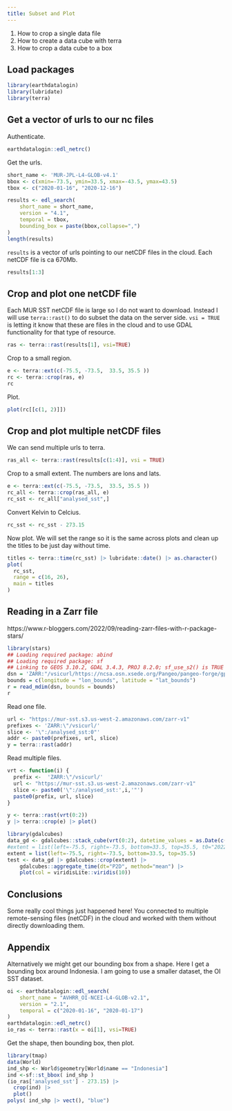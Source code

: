 ```yaml
---
title: Subset and Plot
---
```


::: {.callout-note title="Learning Objectives"}

1. How to crop a single data file
2. How to create a data cube with terra
3. How to crop a data cube to a box
:::

## Load packages

```r
library(earthdatalogin)
library(lubridate)
library(terra)
```

## Get a vector of urls to our nc files

Authenticate.
```r
earthdatalogin::edl_netrc() 
```

Get the urls.
```r
short_name <- 'MUR-JPL-L4-GLOB-v4.1'
bbox <- c(xmin=-73.5, ymin=33.5, xmax=-43.5, ymax=43.5) 
tbox <- c("2020-01-16", "2020-12-16")

results <- edl_search(
    short_name = short_name,
    version = "4.1",
    temporal = tbox,
    bounding_box = paste(bbox,collapse=",")
)
length(results)
```

`results` is a vector of urls pointing to our netCDF files in the cloud.
Each netCDF file is ca 670Mb.
```r
results[1:3]
```

## Crop and plot one netCDF file

Each MUR SST netCDF file is large so I do not want to download. Instead I will use `terra::rast()` to do subset the data on the server side. `vsi = TRUE` is letting it know that these are files in the cloud and to use GDAL functionality for that type of resource.

```r
ras <- terra::rast(results[1], vsi=TRUE)
```

Crop to a small region.
```r
e <- terra::ext(c(-75.5, -73.5,  33.5, 35.5 ))
rc <- terra::crop(ras, e)
rc
```

Plot.
```r
plot(rc[[c(1, 2)]])
```


## Crop and plot multiple netCDF files

We can send multiple urls to terra. 

```r
ras_all <- terra::rast(results[c(1:4)], vsi = TRUE)
```

Crop to a small extent. The numbers are lons and lats.
```r
e <- terra::ext(c(-75.5, -73.5,  33.5, 35.5 ))
rc_all <- terra::crop(ras_all, e)
rc_sst <- rc_all["analysed_sst",]
```

Convert Kelvin to Celcius.

```r
rc_sst <- rc_sst - 273.15
```

Now plot. We will set the range so it is the same across plots and clean up the titles to be just day without time.
```r
titles <- terra::time(rc_sst) |> lubridate::date() |> as.character()
plot(
  rc_sst, 
  range = c(16, 26),
  main = titles
)
```

## Reading in a Zarr file

https://www.r-bloggers.com/2022/09/reading-zarr-files-with-r-package-stars/

```r
library(stars)
## Loading required package: abind
## Loading required package: sf
## Linking to GEOS 3.10.2, GDAL 3.4.3, PROJ 8.2.0; sf_use_s2() is TRUE
dsn = 'ZARR:"/vsicurl/https://ncsa.osn.xsede.org/Pangeo/pangeo-forge/gpcp-feedstock/gpcp.zarr"'
bounds = c(longitude = "lon_bounds", latitude = "lat_bounds")
r = read_mdim(dsn, bounds = bounds)
r
```

Read one file.
```r
url <- "https://mur-sst.s3.us-west-2.amazonaws.com/zarr-v1"
prefixes <- 'ZARR:\"/vsicurl/'
slice <- '\":/analysed_sst:0"'
addr <- paste0(prefixes, url, slice)
y = terra::rast(addr)
```

Read multiple files.
```r
vrt <- function(i) {
  prefix <-  'ZARR:\"/vsicurl/'
  url <- "https://mur-sst.s3.us-west-2.amazonaws.com/zarr-v1"
  slice <- paste0('\":/analysed_sst:',i,'"')
  paste0(prefix, url, slice)
}
```

```r
y <- terra::rast(vrt(0:2))
y |> terra::crop(e) |> plot()
```

```r
library(gdalcubes)
data_gd <- gdalcubes::stack_cube(vrt(0:2), datetime_values = as.Date(c("2022-01-01", "2022-01-02","2022-01-03")))
#extent = list(left=-75.5, right=-73.5, bottom=33.5, top=35.5, t0="2022-01-01", t1="2022-01-02")
extent = list(left=-75.5, right=-73.5, bottom=33.5, top=35.5)
test <- data_gd |> gdalcubes::crop(extent) |> 
    gdalcubes::aggregate_time(dt="P2D", method="mean") |> 
    plot(col = viridisLite::viridis(10))
```




## Conclusions

Some really cool things just happened here! You connected to multiple remote-sensing files (netCDF) in the cloud and worked with them without directly downloading them.


## Appendix

Alternatively we might get our bounding box from a shape. Here I get a bounding box around Indonesia. I am going to use a smaller dataset, the OI SST dataset.
```r
oi <- earthdatalogin::edl_search(
    short_name = "AVHRR_OI-NCEI-L4-GLOB-v2.1",
    version = "2.1",
    temporal = c("2020-01-16", "2020-01-17")
)
earthdatalogin::edl_netrc()
io_ras <- terra::rast(x = oi[1], vsi=TRUE)
```

Get the shape, then bounding box, then plot.
```r
library(tmap)
data(World)
ind_shp <- World$geometry[World$name == "Indonesia"]
ind <-sf::st_bbox( ind_shp )
(io_ras['analysed_sst'] - 273.15) |>
  crop(ind) |>
  plot()
polys( ind_shp |> vect(), "blue")
```

